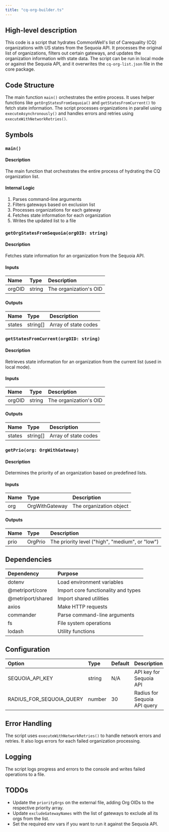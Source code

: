 ```yaml
---
title: "cq-org-builder.ts"
---
```


## High-level description
This code is a script that hydrates CommonWell's list of Carequality (CQ) organizations with US states from the Sequoia API. It processes the original list of organizations, filters out certain gateways, and updates the organization information with state data. The script can be run in local mode or against the Sequoia API, and it overwrites the `cq-org-list.json` file in the core package.

## Code Structure
The main function `main()` orchestrates the entire process. It uses helper functions like `getOrgStatesFromSequoia()` and `getStatesFromCurrent()` to fetch state information. The script processes organizations in parallel using `executeAsynchronously()` and handles errors and retries using `executeWithNetworkRetries()`.

## Symbols

### `main()`
#### Description
The main function that orchestrates the entire process of hydrating the CQ organization list.

#### Internal Logic
1. Parses command-line arguments
2. Filters gateways based on exclusion list
3. Processes organizations for each gateway
4. Fetches state information for each organization
5. Writes the updated list to a file

### `getOrgStatesFromSequoia(orgOID: string)`
#### Description
Fetches state information for an organization from the Sequoia API.

#### Inputs
| Name | Type | Description |
|:-----|:-----|:------------|
| orgOID | string | The organization's OID |

#### Outputs
| Name | Type | Description |
|:-----|:-----|:------------|
| states | string[] | Array of state codes |

### `getStatesFromCurrent(orgOID: string)`
#### Description
Retrieves state information for an organization from the current list (used in local mode).

#### Inputs
| Name | Type | Description |
|:-----|:-----|:------------|
| orgOID | string | The organization's OID |

#### Outputs
| Name | Type | Description |
|:-----|:-----|:------------|
| states | string[] | Array of state codes |

### `getPrio(org: OrgWithGateway)`
#### Description
Determines the priority of an organization based on predefined lists.

#### Inputs
| Name | Type | Description |
|:-----|:-----|:------------|
| org | OrgWithGateway | The organization object |

#### Outputs
| Name | Type | Description |
|:-----|:-----|:------------|
| prio | OrgPrio | The priority level ("high", "medium", or "low") |

## Dependencies
| Dependency | Purpose |
|:-----------|:--------|
| dotenv | Load environment variables |
| @metriport/core | Import core functionality and types |
| @metriport/shared | Import shared utilities |
| axios | Make HTTP requests |
| commander | Parse command-line arguments |
| fs | File system operations |
| lodash | Utility functions |

## Configuration
| Option | Type | Default | Description |
|:-------|:-----|:--------|:------------|
| SEQUOIA_API_KEY | string | N/A | API key for Sequoia API |
| RADIUS_FOR_SEQUOIA_QUERY | number | 30 | Radius for Sequoia API query |

## Error Handling
The script uses `executeWithNetworkRetries()` to handle network errors and retries. It also logs errors for each failed organization processing.

## Logging
The script logs progress and errors to the console and writes failed operations to a file.

## TODOs
- Update the `priorityOrgs` on the external file, adding Org OIDs to the respective priority array.
- Update `excludeGatewayNames` with the list of gateways to exclude all its orgs from the list.
- Set the required env vars if you want to run it against the Sequoia API.